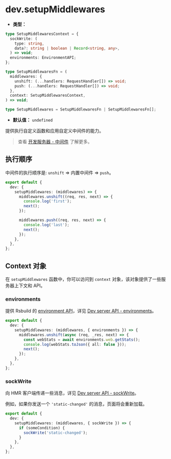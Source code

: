 # dev.setupMiddlewares

- **类型：**

```ts
type SetupMiddlewaresContext = {
  sockWrite: (
    type: string,
    data?: string | boolean | Record<string, any>,
  ) => void;
  environments: EnvironmentAPI;
};

type SetupMiddlewaresFn = (
  middlewares: {
    unshift: (...handlers: RequestHandler[]) => void;
    push: (...handlers: RequestHandler[]) => void;
  },
  context: SetupMiddlewaresContext,
) => void;

type SetupMiddlewares = SetupMiddlewaresFn | SetupMiddlewaresFn[];
```

- **默认值：** `undefined`

提供执行自定义函数和应用自定义中间件的能力。

> 查看 [开发服务器 - 中间件](/guide/basic/server#中间件) 了解更多。

## 执行顺序

中间件的执行顺序是: `unshift` => 内置中间件 => `push`。

```ts title="rsbuild.config.ts"
export default {
  dev: {
    setupMiddlewares: (middlewares) => {
      middlewares.unshift((req, res, next) => {
        console.log('first');
        next();
      });

      middlewares.push((req, res, next) => {
        console.log('last');
        next();
      });
    },
  },
};
```

## Context 对象

在 `setupMiddlewares` 函数中，你可以访问到 `context` 对象，该对象提供了一些服务器上下文和 API。

### environments

提供 Rsbuild 的 [environment API](/api/javascript-api/environment-api#environment-api)，详见 [Dev server API - environments](/api/javascript-api/dev-server-api#environments)。

```ts title="rsbuild.config.ts"
export default {
  dev: {
    setupMiddlewares: (middlewares, { environments }) => {
      middlewares.unshift(async (req, _res, next) => {
        const webStats = await environments.web.getStats();
        console.log(webStats.toJson({ all: false }));
        next();
      });
    },
  },
};
```

### sockWrite

向 HMR 客户端传递一些消息，详见 [Dev server API - sockWrite](/api/javascript-api/dev-server-api#sockwrite)。

例如，如果你发送一个 `'static-changed'` 的消息，页面将会重新加载。

```ts title="rsbuild.config.ts"
export default {
  dev: {
    setupMiddlewares: (middlewares, { sockWrite }) => {
      if (someCondition) {
        sockWrite('static-changed');
      }
    },
  },
};
```
